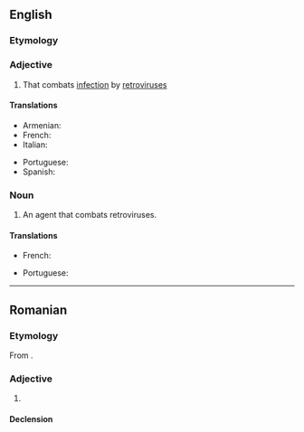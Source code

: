 {{also|antirétroviral}}

==English==

===Etymology===
{{prefix|en|anti|retroviral}}

===Adjective===
{{en-adj}}

# {{lb|en|pharmaceutical effect}} That combats [[infection]] by [[retrovirus]]es

====Translations====
{{trans-top|fighting retrovirus}}
* Armenian: {{t|hy|հակառետրովիրուսային|sc=Armn}}
* French: {{t+|fr|antirétroviral}}
* Italian: {{t|it|retrovirale}}
{{trans-mid}}
* Portuguese: {{t|pt|antirretroviral}}
* Spanish: {{t|es|antirretroviral}}
{{trans-bottom}}

===Noun===
{{en-noun}}

# {{lb|en|medicine|pharmacology}} An agent that combats retroviruses.

====Translations====
{{trans-top|agent fighting retroviruses}}
* French: {{t+|fr|rétroviral|m}}
{{trans-mid}}
* Portuguese: {{t|pt|antirretroviral|m}}
{{trans-bottom}}

----

==Romanian==

===Etymology===
From {{bor|ro|fr|antirétroviral}}.

===Adjective===
{{ro-adj}}

# {{l|ro|antiretroviral}}

====Declension====
{{ro-decl-adj}}